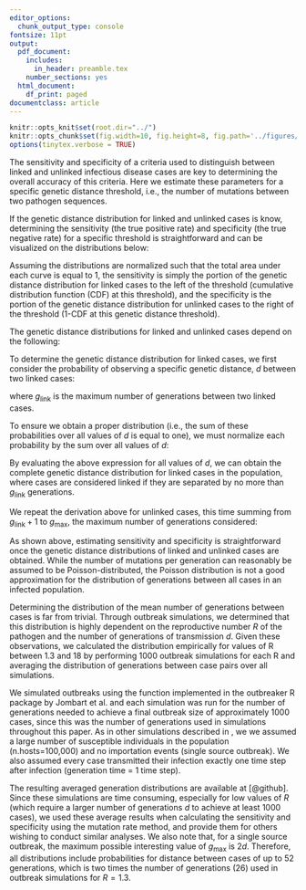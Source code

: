 ```yaml
---
editor_options:
  chunk_output_type: console
fontsize: 11pt
output:
  pdf_document:
    includes:
      in_header: preamble.tex
    number_sections: yes
  html_document:
    df_print: paged
documentclass: article
---
```


```r
knitr::opts_knit$set(root.dir="../")
knitr::opts_chunk$set(fig.width=10, fig.height=8, fig.path='../figures/', warning=FALSE, message=FALSE,cache=FALSE)
options(tinytex.verbose = TRUE)
```

\begin{Large}
\textbf{S2 Text: Determining the sensitivity and specificity of genetic distance as a linkage criteria}
\vspace{10px}
\end{Large}

\appendix

<!-- PART A: DERIVATION OF THE MUTATION RATE BASED METHOD -->

\section{Estimating sensitivity and specificity from pathogen-specific parameters}

The sensitivity and specificity of a criteria used to distinguish between linked and unlinked infectious disease cases are key to determining the overall accuracy of this criteria. Here we estimate these parameters for a specific genetic distance threshold, i.e., the number of mutations between two pathogen sequences.

If the genetic distance distribution for linked and unlinked cases is know, determining the sensitivity (the true positive rate) and specificity (the true negative rate) for a specific threshold is straightforward and can be visualized on the distributions below:

\begin{center}
\includegraphics[width=\textwidth]{../manuscript/S2Text_Fig1.png}
\end{center}

Assuming the distributions are normalized such that the total area under each curve is equal to 1, the sensitivity is simply the portion of the genetic distance distribution for linked cases to the left of the threshold (cumulative distribution function (CDF) at this threshold), and the specificity is the portion of the genetic distance distribution for unlinked cases to the right of the threshold (1-CDF at this genetic distance threshold).

The genetic distance distributions for linked and unlinked cases depend on the following:

\begin{itemize}
    \item[1.] The number of mutations that occur in one generation of pathogen transmission; we assume this is Poisson-distributed around the pathogen mutation rate, $\mu$, in mutations per genome per generation.
    \item[2.] The distribution of the number of generations between all cases in the population.
    \item[3.] The number of generations allowed between cases considered linked. When considering direct transmissions, only 1 generation of pathogen transmission can occur between linked cases.
\end{itemize}

\subsection{Deriving the genetic distance distribution for linked cases}

To determine the genetic distance distribution for linked cases, we first consider the probability of observing a specific genetic distance, $d$ between two linked cases:

\begin{align*}
    &\sum_{i=1}^{g_\text{link}} \Pr\text{(cases are $i$ generations apart)}\cdot\Pr\text{(observing $d$ mutations $\mid$ cases are $i$ generations apart)}\\
    = &\sum_{i=1}^{g_\text{link}}\text{g}(i)\cdot \text{f}(d;i\cdot\mu)
\end{align*}

where $g_{\text{link}}$ is the maximum number of generations between two linked cases.

To ensure we obtain a proper distribution (i.e., the sum of these probabilities over all values of $d$ is equal to one), we must normalize each probability by the sum over all values of $d$:

\begin{align*}
    &\Pr\text{(linked cases are $d$ mutations apart)}=\\
    &= \frac{1}{\sum_{d=0}^{\infty}\sum_{i=1}^{g_\text{link}}\text{g}(i)\cdot \text{f}(d;i\cdot\mu)}
    \sum_{i=1}^{g_\text{link}}\text{g}(i)\cdot \text{f}(d;i\cdot\mu)\\
    \intertext{because $\text{f}(d;i\cdot\mu)$ is probability density function of a Poisson distribution with mean $i\cdot\mu$, the sum of this expression over all values of $d$ is, by definition, one. Therefore, we can simplify this equation as follows:}
    &= \frac{1}{\sum_{i=1}^{g_\text{link}}\text{g}(i)}
    \sum_{i=1}^{g_\text{link}}\text{g}(i)\cdot \text{f}(d;i\cdot\mu)
\end{align*}

By evaluating the above expression for all values of $d$, we can obtain the complete genetic distance distribution for linked cases in the population, where cases are considered linked if they are separated by no more than $g_{\text{link}}$ generations.

\subsection{Deriving the genetic distance distribution for unlinked cases}

We repeat the derivation above for unlinked cases, this time summing from $g_{\text{link}}+1$ to $g_{\text{max}}$, the maximum number of generations considered:

\begin{align*}
    &\Pr\text{(unlinked cases are $d$ mutations apart)}=\\
    &= \frac{1}{\sum_{i=g_{\text{link}}+1}^{g_\text{max}}\text{g}(i)}
    \sum_{i=g_{\text{link}}+1}^{g_\text{max}}\text{g}(i)\cdot \text{f}(d;i\cdot\mu)
\end{align*}

<!-- PART B: SIMULATING THE GENETIC DISTANCE DISTRIBUTION -->

\section{Simulating genetic distance distributions}

As shown above, estimating sensitivity and specificity is straightforward once the genetic distance distributions of linked and unlinked cases are obtained. While the number of mutations per generation can reasonably be assumed to be Poisson-distributed, the Poisson distribution is not a good approximation for the distribution of generations between all cases in an infected population.

Determining the distribution of the mean number of generations between cases is far from trivial. Through outbreak simulations, we determined that this distribution is highly dependent on the reproductive number $R$ of the pathogen and the number of generations of transmission $d$. Given these observations, we calculated the distribution empirically for values of R between 1.3 and 18 by performing 1000 outbreak simulations for each R and averaging the distribution of generations between case pairs over all simulations.

We simulated outbreaks using the \textit{simOutbreak} function implemented in the outbreaker R package by Jombart et al. and each simulation was run for the number of generations needed to achieve a final outbreak size of approximately 1000 cases, since this was the number of generations used in simulations throughout this paper. As in other simulations described in \textbf{Methods}, we we assumed a large number of susceptible individuals in the population (n.hosts=100,000) and no importation events (single source outbreak). We also assumed every case transmitted their infection exactly one time step after infection (generation time = 1 time step).

The resulting averaged generation distributions are available at [@github]. Since these simulations are time consuming, especially for low values of $R$ (which require a larger number of generations $d$ to achieve at least 1000 cases), we used these average results when calculating the sensitivity and specificity using the mutation rate method, and provide them for others wishing to conduct similar analyses. We also note that, for a single source outbreak, the maximum possible interesting value of $g_\text{max}$ is $2d$. Therefore, all distributions include probabilities for distance between cases of up to 52 generations, which is two times the number of generations (26) used in outbreak simulations for $R=1.3$.